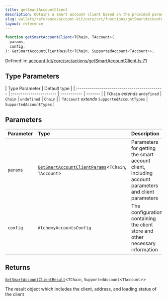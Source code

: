```yaml
---
title: getSmartAccountClient
description: Obtains a smart account client based on the provided parameters and configuration. Supports creating any of the SupportAccountTypes in Account Kit. If the signer is not connected, or an account is already being intializes, this results in a loading state.
slug: wallets/reference/account-kit/core/src/functions/getSmartAccountClient
layout: reference
---
```


```ts
function getSmartAccountClient<TChain, TAccount>(
  params,
  config,
): GetSmartAccountClientResult<TChain, SupportedAccount<TAccount>>;
```

Defined in: [account-kit/core/src/actions/getSmartAccountClient.ts:71](https://github.com/alchemyplatform/aa-sdk/blob/49e74eee8606f480b200b4612d00d950da8a8742/account-kit/core/src/actions/getSmartAccountClient.ts#L71)

## Type Parameters

| Type Parameter                               | Default type            |
| :------------------------------------------- | :---------------------- | ----------- | ------- |
| `TChain` _extends_ `undefined`               | `Chain`                 | `undefined` | `Chain` |
| `TAccount` _extends_ `SupportedAccountTypes` | `SupportedAccountTypes` |

## Parameters

| Parameter | Type                                                                                                    | Description                                                                                         |
| :-------- | :------------------------------------------------------------------------------------------------------ | :-------------------------------------------------------------------------------------------------- |
| `params`  | [`GetSmartAccountClientParams`](../type-aliases/GetSmartAccountClientParams.mdx)\<`TChain`, `TAccount`> | Parameters for getting the smart account client, including account parameters and client parameters |
| `config`  | `AlchemyAccountsConfig`                                                                                 | The configuration containing the client store and other necessary information                       |

## Returns

[`GetSmartAccountClientResult`](../type-aliases/GetSmartAccountClientResult.mdx)\<`TChain`, `SupportedAccount`\<`TAccount`>>

The result object which includes the client, address, and loading status of the client
